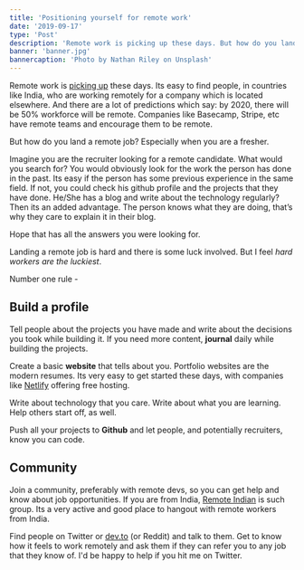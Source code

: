 ```yaml
---
title: 'Positioning yourself for remote work'
date: '2019-09-17'
type: 'Post'
description: 'Remote work is picking up these days. But how do you land a remote job?'
banner: 'banner.jpg'
bannercaption: 'Photo by Nathan Riley on Unsplash'
---
```


Remote work is [picking up](https://buffer.com/state-of-remote-work-2019) these days. Its easy to find people, in countries like India, who are working remotely for a company which is located elsewhere. And there are a lot of predictions which say: by 2020, there will be 50% workforce will be remote. Companies like Basecamp, Stripe, etc have remote teams and encourage them to be remote.

But how do you land a remote job? Especially when you are a fresher.

Imagine you are the recruiter looking for a remote candidate. What would you search for? You would obviously look for the work the person has done in the past. Its easy if the person has some previous experience in the same field. If not, you could check his github profile and the projects that they have done. He/She has a blog and write about the technology regularly? Then its an added advantage. The person knows what they are doing, that’s why they care to explain it in their blog.

Hope that has all the answers you were looking for.

Landing a remote job is hard and there is some luck involved. But I feel _hard workers are the luckiest_.

Number one rule -

## Build a profile

Tell people about the projects you have made and write about the decisions you took while building it. If you need more content, **journal** daily while building the projects.

Create a basic **website** that tells about you. Portfolio websites are the modern resumes. Its very easy to get started these days, with companies like [Netlify](http://netlify.com) offering free hosting.

Write about technology that you care. Write about what you are learning. Help others start off, as well.

Push all your projects to **Github** and let people, and potentially recruiters, know you can code.

## Community

Join a community, preferably with remote devs, so you can get help and know about job opportunities. If you are from India, [Remote Indian](https://remoteindian.com/) is such group. Its a very active and good place to hangout with remote workers from India.

Find people on Twitter or [dev.to](http://dev.to) (or Reddit) and talk to them. Get to know how it feels to work remotely and ask them if they can refer you to any job that they know of. I'd be happy to help if you hit me on Twitter.
